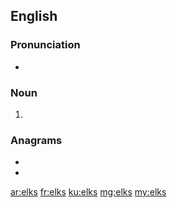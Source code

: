 ==English==

===Pronunciation===
* {{IPA|/ɛlks/|lang=en}}

===Noun===
{{head|en|noun plural form}}

# {{plural of|elk|lang=en}}

===Anagrams===
* {{l|en|leks}}
* {{l|en|lesk}}

[[ar:elks]]
[[fr:elks]]
[[ku:elks]]
[[mg:elks]]
[[my:elks]]